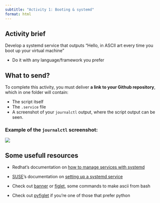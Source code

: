 ```yaml
---
subtitle: "Activity 1: Booting & systemd"
format: html
---
```


## Activity brief

Develop a systemd service that outputs "Hello, <your name> in ASCII art every time you boot up your virtual machine"

-   Do it with any language/framework you prefer

## What to send?

To complete this activity, you must deliver **a link to your Github repository**, which in one folder will contain:

-   The script itself
-   The `.service` file
-   A screenshot of your `journalctl` output, where the script output can be seen.

::: callout-tip
### Example of the `journalctl` screenshot:

![](images/paste-1.png)
:::

## Some usefull resources

-   Redhat's documentation on [how to manage services with systemd](https://docs.redhat.com/en/documentation/red_hat_enterprise_linux/7/html/system_administrators_guide/chap-managing_services_with_systemd)

-   [SUSE](https://www.youtube.com/watch?v=nLdexZlVkAY&list=RDnLdexZlVkAY&start_radio=1)'s documentation on [setting up a systemd service](https://documentation.suse.com/en-us/smart/systems-management/html/systemd-setting-up-service/index.html)

-   Check out [banner](https://man.cx/banner) or [figlet](https://man.cx/figlet), some commands to make ascii from bash

-   Check out [pyfiglet](https://pypi.org/project/pyfiglet/) if you're one of those that prefer python